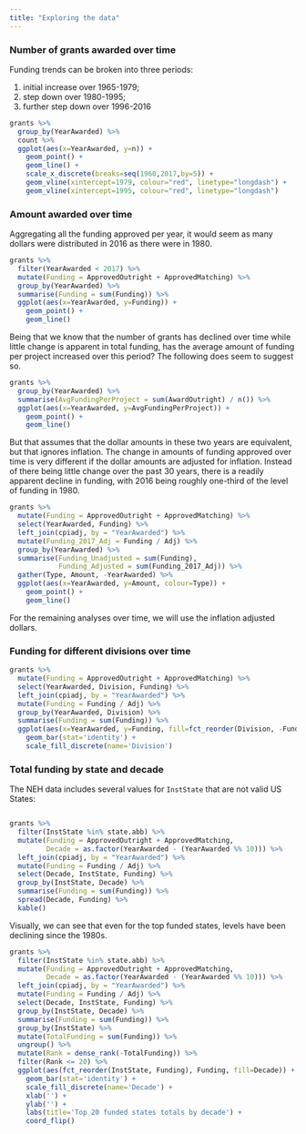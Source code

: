```yaml
---
title: "Exploring the data"
---
```


### Number of grants awarded over time

Funding trends can be broken into three periods: 

1. initial increase over 1965-1979; 
2. step down over 1980-1995; 
3. further step down over 1996-2016

```r
grants %>%
  group_by(YearAwarded) %>%
  count %>%
  ggplot(aes(x=YearAwarded, y=n)) +
    geom_point() +
    geom_line() +
    scale_x_discrete(breaks=seq(1960,2017,by=5)) +
    geom_vline(xintercept=1979, colour="red", linetype="longdash") +
    geom_vline(xintercept=1995, colour="red", linetype="longdash")
```

### Amount awarded over time

Aggregating all the funding approved per year, it would seem as many dollars were distributed in 2016 as there were in 1980.

```r
grants %>%
  filter(YearAwarded < 2017) %>%
  mutate(Funding = ApprovedOutright + ApprovedMatching) %>%
  group_by(YearAwarded) %>%
  summarise(Funding = sum(Funding)) %>%
  ggplot(aes(x=YearAwarded, y=Funding)) +
    geom_point() +
    geom_line()
```

Being that we know that the number of grants has declined over time while little change is apparent in total funding, has the average amount of funding per project increased over this period? The following does seem to suggest so.

```r
grants %>%
  group_by(YearAwarded) %>%
  summarise(AvgFundingPerProject = sum(AwardOutright) / n()) %>%
  ggplot(aes(x=YearAwarded, y=AvgFundingPerProject)) +
    geom_point() +
    geom_line()
```

But that assumes that the dollar amounts in these two years are equivalent, but that ignores inflation. The change in amounts of funding approved over time is very different if the dollar amounts are adjusted for inflation. Instead of there being little change over the past 30 years, there is a readily apparent decline in funding, with 2016 being roughly one-third of the level of funding in 1980.

```r
grants %>%
  mutate(Funding = ApprovedOutright + ApprovedMatching) %>%
  select(YearAwarded, Funding) %>%
  left_join(cpiadj, by = "YearAwarded") %>%
  mutate(Funding_2017_Adj = Funding / Adj) %>%
  group_by(YearAwarded) %>%
  summarise(Funding_Unadjusted = sum(Funding),
            Funding_Adjusted = sum(Funding_2017_Adj)) %>%
  gather(Type, Amount, -YearAwarded) %>%
  ggplot(aes(x=YearAwarded, y=Amount, colour=Type)) +
    geom_point() +
    geom_line()
```

For the remaining analyses over time, we will use the inflation adjusted dollars.

### Funding for different divisions over time

```r
grants %>%  
  mutate(Funding = ApprovedOutright + ApprovedMatching) %>%
  select(YearAwarded, Division, Funding) %>%
  left_join(cpiadj, by = "YearAwarded") %>%
  mutate(Funding = Funding / Adj) %>%
  group_by(YearAwarded, Division) %>%
  summarise(Funding = sum(Funding)) %>%
  ggplot(aes(x=YearAwarded, y=Funding, fill=fct_reorder(Division, -Funding))) +
    geom_bar(stat='identity') +
    scale_fill_discrete(name='Division') 
```

### Total funding by state and decade

The NEH data includes several values for `InstState` that are not valid US States:

```r
```

```r
grants %>%
  filter(InstState %in% state.abb) %>%
  mutate(Funding = ApprovedOutright + ApprovedMatching,
         Decade = as.factor(YearAwarded - (YearAwarded %% 10))) %>%
  left_join(cpiadj, by = "YearAwarded") %>%
  mutate(Funding = Funding / Adj) %>%
  select(Decade, InstState, Funding) %>%
  group_by(InstState, Decade) %>%
  summarise(Funding = sum(Funding)) %>%
  spread(Decade, Funding) %>%
  kable()
```

Visually, we can see that even for the top funded states, levels have been declining since the 1980s.

```r
grants %>%
  filter(InstState %in% state.abb) %>%
  mutate(Funding = ApprovedOutright + ApprovedMatching,
         Decade = as.factor(YearAwarded - (YearAwarded %% 10))) %>%
  left_join(cpiadj, by = "YearAwarded") %>%
  mutate(Funding = Funding / Adj) %>%
  select(Decade, InstState, Funding) %>%
  group_by(InstState, Decade) %>%
  summarise(Funding = sum(Funding)) %>%
  group_by(InstState) %>%
  mutate(TotalFunding = sum(Funding)) %>%
  ungroup() %>%
  mutate(Rank = dense_rank(-TotalFunding)) %>%
  filter(Rank <= 20) %>%
  ggplot(aes(fct_reorder(InstState, Funding), Funding, fill=Decade)) +
    geom_bar(stat='identity') +
    scale_fill_discrete(name='Decade') +
    xlab('') +
    ylab('') +
    labs(title='Top 20 funded states totals by decade') +
    coord_flip()
```